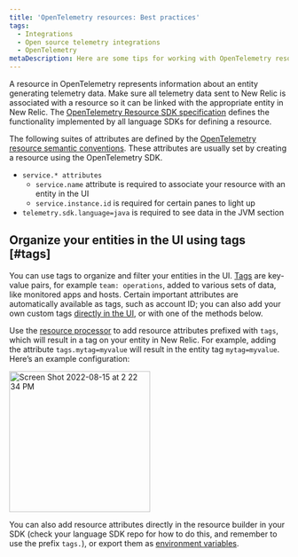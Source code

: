 ```yaml
---
title: 'OpenTelemetry resources: Best practices'
tags:
  - Integrations
  - Open source telemetry integrations
  - OpenTelemetry
metaDescription: Here are some tips for working with OpenTelemetry resources and New Relic.
---
```


A resource in OpenTelemetry represents information about an entity generating telemetry data. Make sure all telemetry data sent to New Relic is associated with a resource so it can be linked with the appropriate entity in New Relic. The [OpenTelemetry Resource SDK specification](https://github.com/open-telemetry/opentelemetry-specification/blob/main/specification/resource/sdk.md) defines the functionality implemented by all language SDKs for defining a resource.

The following suites of attributes are defined by the [OpenTelemetry resource semantic conventions](https://github.com/open-telemetry/opentelemetry-specification/tree/main/specification/resource/semantic_conventions#resource-semantic-conventions). These attributes are usually set by creating a resource using the OpenTelemetry SDK.

* `service.* attributes`
  * `service.name` attribute is required to associate your resource with an entity in the UI 
  * `service.instance.id` is required for certain panes to light up
* `telemetry.sdk.language=java` is required to see data in the JVM section 

## Organize your entities in the UI using tags [#tags]

You can use tags to organize and filter your entities in the UI. [Tags](https://docs.newrelic.com/docs/new-relic-solutions/new-relic-one/core-concepts/use-tags-help-organize-find-your-data/) are key-value pairs, for example `team: operations`, added to various sets of data, like monitored apps and hosts. Certain important attributes are automatically available as tags, such as account ID; you can also add your own custom tags [directly in the UI](https://docs.newrelic.com/docs/new-relic-solutions/new-relic-one/core-concepts/use-tags-help-organize-find-your-data/#add-tags), or with one of the methods below.

Use the [resource processor](https://github.com/open-telemetry/opentelemetry-collector-contrib/tree/main/processor/resourceprocessor) to add resource attributes prefixed with `tags`, which will result in a tag on your entity in New Relic. For example, adding the attribute `tags.mytag=myvalue` will result in the entity tag `mytag=myvalue`. Here’s an example configuration:

<img width="254" alt="Screen Shot 2022-08-15 at 2 22 34 PM" src="https://user-images.githubusercontent.com/48657837/184720791-d2040326-55e6-4932-a4da-87d5ed4e6801.png"/>

You can also add resource attributes directly in the resource builder in your SDK (check your language SDK repo for how to do this, and remember to use the prefix `tags.`), or export them as [environment variables](https://opentelemetry.io/docs/concepts/sdk-configuration/general-sdk-configuration/#otel_resource_attributes). 
